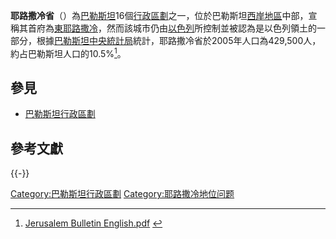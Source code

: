 {{coord|31.8|35.3|display=title|region:PS}}
{{约旦河西岸}}
'''耶路撒冷省'''（{{lang-ar|'''محافظة القدس Muḥāfaẓat al Quds'''}}）為[[巴勒斯坦|巴勒斯坦]]16個[[巴勒斯坦行政区划|行政區劃]]之一，位於巴勒斯坦[[西岸地區|西岸地區]]中部，宣稱其首府為[[東耶路撒冷|東耶路撒冷]]，然而該城市仍由[[以色列|以色列]]所控制並被認為是以色列領土的一部分，根據[[巴勒斯坦中央統計局|巴勒斯坦中央統計局]]統計，耶路撒冷省於2005年人口為429,500人，約占巴勒斯坦人口的10.5%<ref>[http://www.passia.org/publications/bulletins/english-jerusalem/pages/page6.pdf Jerusalem Bulletin English.pdf] {{webarchive|url=https://web.archive.org/web/20070927183542/http://www.passia.org/publications/bulletins/english-jerusalem/pages/page6.pdf |date=2007-09-27 }}</ref>。

== 參見 ==
* [[巴勒斯坦行政區劃|巴勒斯坦行政區劃]]

== 參考文獻 ==
{{Reflist}}

{{-}}
{{巴勒斯坦行政區劃}}
{{西亞小作品}}
[[Category:巴勒斯坦行政區劃|Category:巴勒斯坦行政區劃]]
[[Category:耶路撒冷地位问题|Category:耶路撒冷地位问题]]